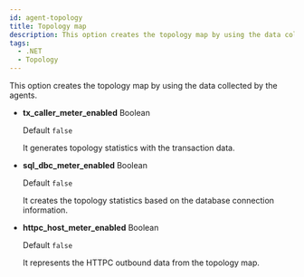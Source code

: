 ```yaml
---
id: agent-topology
title: Topology map
description: This option creates the topology map by using the data collected by the agents.
tags:
  - .NET
  - Topology
---
```


This option creates the topology map by using the data collected by the agents.

- **tx_caller_meter_enabled** <span class='type'>Boolean</span>

  Default `false`

  It generates topology statistics with the transaction data.

- **sql_dbc_meter_enabled** <span class='type'>Boolean</span>

  Default `false`

  It creates the topology statistics based on the database connection information.

- **httpc_host_meter_enabled** <span class='type'>Boolean</span>

  Default `false`

  It represents the HTTPC outbound data from the topology map.
